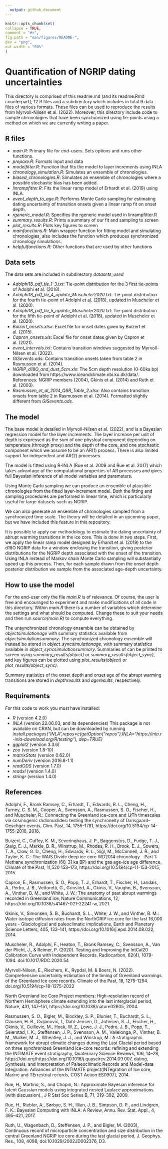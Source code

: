 ```yaml
---
  output: github_document
---
```


  <!-- README.md is generated from README.Rmd. Please edit that file -->

  ```r
knitr::opts_chunk$set(
  collapse = TRUE,
  comment = "#>",
  fig.path = "man/figures/README-",
  dev = "png",
  out.width = "80%"
)
```

# Quantification of NGRIP dating uncertainties


This directory is comprised of this readme.md (and its readme.Rmd counterpart), 12 R files and a subdirectory which includes in total 9 data files of various formats. These files can be used to reproduce the results from Myrvoll-Nilsen et al. (2022). Moreover, this directory include code to sample chronologies that have been synchronized using tie-points using a method on which we are currently writing a paper.

## R files

* *main.R*: Primary file for end-users. Sets options and runs other functions.
* *prepare.R*: Formats input and data
* *modelfitter.R*: Function that fits the model to layer increments using INLA
* *chronology_simulation.R*: Simulates an ensemble of chronologies.
* *biased_chronologies.R*: Simulates an ensemble of chronologies where a possible stochastic bias has been added.
* *linrampfitter.R*: Fits the linear ramp model of Erhardt et al. (2019) using INLA.
* *event_depth_to_age.R*: Performs Monte Carlo sampling for estimating dating uncertainty of transition onsets given a linear ramp fit on onset depth.
* *rgeneric_model.R*: Specifies the rgeneric model used in linrampfitter.R
* *summary_results.R*: Prints a summary of our fit and sampling to screen
* *plot_results.R*: Plots key figures to screen
* *mainfunctions.R*: Main wrapper function for fitting model and simulating chronologies, also includes the function which produces synchronized chronology simulations.
* *helpfulfunctions.R*: Other functions that are used by other functions

## Data sets

The data sets are included in subdirectory *datasets_used*

* *Adolphi18_pdf_tie_1-3.txt*: Tie-point distribution for the 3 first tie-points of Adolphi et al. (2018).
* *Adolphi18_pdf_tie_4_update_Muscheler2020.txt*: Tie-point distribution for the fourth tie-point of Adolphi et al. (2018), updated in Muscheler et al. (2020).
* *Adolphi18_pdf_tie_5_update_Muscheler2020.txt*: Tie-point distribution for the fifth tie-point of Adolphi et al. (2018), updated in Muscheler et al. (2020).
* *Buizert_onsets.xlsx*: Excel file for onset dates given by Buizert et al. (2015).
* *Capron_onsets.xls*: Excel file for onset dates given by Capron et al. (2021).
* *event_intervals.txt*: Contains transition windows suggested by Myrvoll-Nilsen et al. (2022).
* *GISevents.ods*: Contains transition onsets taken from table 2 in Rasmussen et al. (2014).
* *NGRIP_d18O_and_dust_5cm.xls*: The 5cm depth resolution (0-60ka bp) downloaded from https://www.iceandclimate.nbi.ku.dk/data/. References: NGRIP members (2004), Gkinis et al. (2014) and Ruth et al. (2003).
* *Rasmussen_et_al_2014_QSR_Table_2.xlsx*: Also contains transition onsets from table 2 in Rasmussen et al. (2014). Formatted slightly different from *GISevents.ods*.

## The model

The base model is detailed in Myrvoll-Nilsen et al. (2022), and is a Bayesian regression model for the layer increments. The layer increase per unit of depth is expressed as the sum of one physical component depending on temperature (through proxy) and the depth of the core, and one stochastic component which we assume to be an AR(1) process. There is also limited support for independent and AR(2) processes. 

The model is fitted using R-INLA (Rue et al. 2009 and Rue et al. 2017) which takes advantage of the computational properties of AR processes and gives full Bayesian inference of all model variables and parameters.

Using Monte Carlo sampling we can produce an ensemble of plausible chronologies from the fitted layer-increment model. Both the fitting and sampling procedures are performed in linear time, which is particularly useful for large datasets such as NGRIP.

We can also generate an ensemble of chronologies sampled from a synchronized time scale. The theory will be detailed in an upcoming paper, but we have included this feature in this repository.

It is possible to apply our methodology to estimate the dating uncertainty of abrupt warming transitions in the ice core. This is done in two steps. First, we apply the linear ramp model designed by Erhardt et al. (2019) to the d18O NGRIP data for a window enclosing the transition, giving posterior distributions for the NGRIP depth associated with the onset of the transition. Using INLA instead of Markov chain Monte Carlo sampling will substantially speed up this process. Then, for each sample drawn from the onset depth posterior distribution we sample from the associated age-depth uncertainty.

## How to use the model

For the end-user only the file *main.R* is of relevance. Of course, the user is free and encouraged to experiment and make modifications of all code in this directory. Within *main.R* there is a number of variables which determine the settings and what should be computed. Change these to suit your needs and then run *source(main.R)* to compute everything. 

The unsynchronized chronology ensemble can be obtained by *object$simulation$age* with summary statistics available from *object$simulation$summary*. The synchronized chronology ensemble will instead be stored in *object_sync$simulation$age*, with summary statistics available in *object_sync$simulation$summary*. Summaries of can be printed to screen using *summary_results(object)* or *summary_results(object_sync)*, and key figures can be plotted using *plot_results(object)* or *plot_results(object_sync)*.

Summary statistics of the onset depth and onset age of the abrupt warming transitions are stored in *depthresults* and *ageresults*, respectively.

## Requirements

For this code to work you must have installed:

* *R* (version 4.2.0)
* *INLA* (version 22.06.03, and its dependencies) This package is not available on CRAN, but can be downloaded by running *install.packages("INLA",repos=c(getOption("repos"),INLA="https://inla.r-inla-download.org/R/testing"), dep=TRUE)*
* *ggplot2* (version 3.3.6)
* *zoo* (version 1.8-10)
* *matrixStats* (version 0.62.0)
* *numDeriv* (version 2016.8-1.1)
* *readODS* (version 1.7.0)
* *readxl* (version 1.4.0)
* *stringr* (version 1.4.0)


## References

Adolphi, F., Bronk Ramsey, C., Erhardt, T., Edwards, R. L., Cheng, H., Turney, C. S. M., Cooper, A., Svensson, A., Rasmussen, S. O., Fischer, H., and Muscheler, R.: Connecting the Greenland ice-core and U∕Th timescales via cosmogenic radionuclides: testing the synchroneity of Dansgaard–Oeschger events, Clim. Past, 14, 1755–1781, https://doi.org/10.5194/cp-14-1755-2018, 2018.

Buizert, C., Cuffey, K. M., Severinghaus, J. P., Baggenstos, D., Fudge, T. J., Steig, E. J., Markle, B. R., Winstrup, M., Rhodes, R. H., Brook, E. J., Sowers, T. A., Clow, G. D., Cheng, H., Edwards, R. L., Sigl, M., McConnell, J. R., and Taylor, K. C.: The WAIS Divide deep ice core WD2014 chronology – Part 1: Methane synchronization (68-31 ka BP) and the gas age-ice age difference, Climate of the Past, 11,520 153–173, https://doi.org/10.5194/cp-11-153-2015, 2015.

Capron, E., Rasmussen, S. O., Popp, T. J., Erhardt, T., Fischer, H., Landais, A., Pedro, J. B., Vettoretti, G., Grinsted, A., Gkinis, V., Vaughn, B.,
Svensson, A., Vinther, B. M., and White, J. W.: The anatomy of past abrupt warmings recorded in Greenland ice, Nature Communications,
12, https://doi.org/10.1038/s41467-021-22241-w, 2021.

Gkinis, V., Simonsen, S. B., Buchardt, S. L., White, J. W., and Vinther, B. M.: Water isotope diffusion rates from the NorthGRIP ice core for the last 16,000 years - Glaciological and paleoclimatic implications, Earth and Planetary Science Letters, 405, 132–141,
https://doi.org/10.1016/j.epsl.2014.08.022, 2014.

Muscheler, R., Adolphi, F., Heaton, T., Bronk Ramsey, C., Svensson, A., Van der Plicht, J., & Reimer, P. (2020). Testing and Improving the IntCal20 Calibration Curve with Independent Records. Radiocarbon, 62(4), 1079-1094. doi:10.1017/RDC.2020.54

Myrvoll-Nilsen, E., Riechers, K., Rypdal, M. & Boers, N. (2022). Comprehensive uncertainty estimation of the timing of Greenland warmings of the Greenland Ice core records. Climate of the Past, 18, 1275-1294. doi.org/10.5194/cp-18-1275-2022

North Greenland Ice Core Project members: High-resolution record of Northern Hemisphere climate extending into the last interglacial
period, Nature, 431, 147–151, https://doi.org/10.1038/nature02805, 2004.

Rasmussen, S. O., Bigler, M., Blockley, S. P., Blunier, T., Buchardt, S. L., Clausen, H. B., Cvijanovic, I., Dahl-Jensen, D., Johnsen, S. J., Fischer, H., Gkinis, V., Guillevic, M., Hoek, W. Z., Lowe, J. J., Pedro, J. B., Popp, T., Seierstad, I. K., Steffensen, J. P., Svensson, A. M., Vallelonga, P., Vinther, B. M., Walker, M. J., Wheatley, J. J., and Winstrup, M.: A stratigraphic framework for abrupt climatic changes during the Last Glacial period based on three synchronized Greenland ice-core records: refining and extending the INTIMATE event stratigraphy, Quaternary Science Reviews, 106, 14–28, https://doi.org/https://doi.org/10.1016/j.quascirev.2014.09.007, dating, Synthesis, and Interpretation of Palaeoclimatic Records and Model-data Integration: Advances of the INTIMATE project(INTegration of Ice core, Marine and TErrestrial records, COST Action ES0907), 2014.

Rue, H., Martino, S., and Chopin, N.: Approximate Bayesian inference for latent Gaussian models using integrated nested Laplace approximations (with discussion)., J R Stat Soc Series B, 71, 319–392, 2009.

Rue, H., Riebler, A., Sørbye, S. H., Illian, J. B., Simpson, D. P., and Lindgren, F. K.: Bayesian Computing with INLA: A Review, Annu. Rev. Stat. Appl., 4, 395–421, 2017.


Ruth, U., Wagenbach, D., Steffensen, J. P., and Bigler, M. (2003), Continuous record of microparticle concentration and size distribution in the central Greenland NGRIP ice core during the last glacial period, J. Geophys. Res., 108, 4098, doi:10.1029/2002JD002376, D3.

